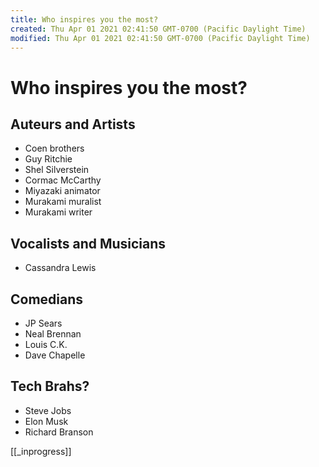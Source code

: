 ```yaml
---
title: Who inspires you the most?
created: Thu Apr 01 2021 02:41:50 GMT-0700 (Pacific Daylight Time)
modified: Thu Apr 01 2021 02:41:50 GMT-0700 (Pacific Daylight Time)
---
```

# Who inspires you the most?

## Auteurs and Artists

- Coen brothers
- Guy Ritchie
- Shel Silverstein
- Cormac McCarthy
- Miyazaki animator
- Murakami muralist
- Murakami writer

## Vocalists and Musicians

- Cassandra Lewis

## Comedians

- JP Sears
- Neal Brennan
- Louis C.K.
- Dave Chapelle

## Tech Brahs?

- Steve Jobs
- Elon Musk
- Richard Branson

[[_inprogress]]
